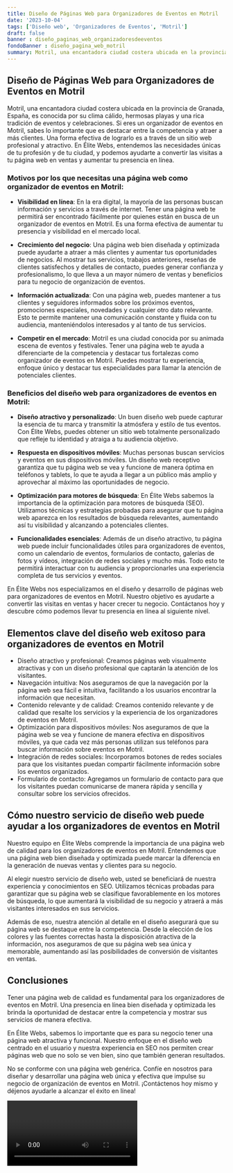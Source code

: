 ```yaml
---
title: Diseño de Páginas Web para Organizadores de Eventos en Motril
date: '2023-10-04'
tags: ['Diseño web', 'Organizadores de Eventos', 'Motril']
draft: false
banner : diseño_paginas_web_organizadoresdeeventos
fondoBanner : diseño_pagina_web_motril
summary: Motril, una encantadora ciudad costera ubicada en la provincia de Granada, España, es conocida por su clima cálido, hermosas playas y una rica tradición de eventos y celebraciones. Si eres un organizador de eventos en Motril, sabes lo importante que es destacar entre la competencia y atraer a más clientes. Una forma efectiva de lograrlo es a través de un sitio web profesional y atractivo. En Élite Webs, entendemos las necesidades únicas de tu profesión y de tu ciudad, y podemos ayudarte a convertir las visitas a tu página web en ventas y aumentar tu presencia en línea.
---
```


## Diseño de Páginas Web para Organizadores de Eventos en Motril

Motril, una encantadora ciudad costera ubicada en la provincia de Granada, España, es conocida por su clima cálido, hermosas playas y una rica tradición de eventos y celebraciones. Si eres un organizador de eventos en Motril, sabes lo importante que es destacar entre la competencia y atraer a más clientes. Una forma efectiva de lograrlo es a través de un sitio web profesional y atractivo. En Élite Webs, entendemos las necesidades únicas de tu profesión y de tu ciudad, y podemos ayudarte a convertir las visitas a tu página web en ventas y aumentar tu presencia en línea.

### Motivos por los que necesitas una página web como organizador de eventos en Motril:

- **Visibilidad en línea**: En la era digital, la mayoría de las personas buscan información y servicios a través de internet. Tener una página web te permitirá ser encontrado fácilmente por quienes están en busca de un organizador de eventos en Motril. Es una forma efectiva de aumentar tu presencia y visibilidad en el mercado local.

- **Crecimiento del negocio**: Una página web bien diseñada y optimizada puede ayudarte a atraer a más clientes y aumentar tus oportunidades de negocios. Al mostrar tus servicios, trabajos anteriores, reseñas de clientes satisfechos y detalles de contacto, puedes generar confianza y profesionalismo, lo que lleva a un mayor número de ventas y beneficios para tu negocio de organización de eventos.

- **Información actualizada**: Con una página web, puedes mantener a tus clientes y seguidores informados sobre los próximos eventos, promociones especiales, novedades y cualquier otro dato relevante. Esto te permite mantener una comunicación constante y fluida con tu audiencia, manteniéndolos interesados y al tanto de tus servicios.

- **Competir en el mercado**: Motril es una ciudad conocida por su animada escena de eventos y festivales. Tener una página web te ayuda a diferenciarte de la competencia y destacar tus fortalezas como organizador de eventos en Motril. Puedes mostrar tu experiencia, enfoque único y destacar tus especialidades para llamar la atención de potenciales clientes.

### Beneficios del diseño web para organizadores de eventos en Motril:

- **Diseño atractivo y personalizado**: Un buen diseño web puede capturar la esencia de tu marca y transmitir la atmósfera y estilo de tus eventos. Con Élite Webs, puedes obtener un sitio web totalmente personalizado que refleje tu identidad y atraiga a tu audiencia objetivo.

- **Respuesta en dispositivos móviles**: Muchas personas buscan servicios y eventos en sus dispositivos móviles. Un diseño web receptivo garantiza que tu página web se vea y funcione de manera óptima en teléfonos y tablets, lo que te ayuda a llegar a un público más amplio y aprovechar al máximo las oportunidades de negocio.

- **Optimización para motores de búsqueda**: En Élite Webs sabemos la importancia de la optimización para motores de búsqueda (SEO). Utilizamos técnicas y estrategias probadas para asegurar que tu página web aparezca en los resultados de búsqueda relevantes, aumentando así tu visibilidad y alcanzando a potenciales clientes.

- **Funcionalidades esenciales**: Además de un diseño atractivo, tu página web puede incluir funcionalidades útiles para organizadores de eventos, como un calendario de eventos, formularios de contacto, galerías de fotos y vídeos, integración de redes sociales y mucho más. Todo esto te permitirá interactuar con tu audiencia y proporcionarles una experiencia completa de tus servicios y eventos.

En Élite Webs nos especializamos en el diseño y desarrollo de páginas web para organizadores de eventos en Motril. Nuestro objetivo es ayudarte a convertir las visitas en ventas y hacer crecer tu negocio. Contáctanos hoy y descubre cómo podemos llevar tu presencia en línea al siguiente nivel.

<GifSeo />

<Cta />

## Elementos clave del diseño web exitoso para organizadores de eventos en Motril

- Diseño atractivo y profesional: Creamos páginas web visualmente atractivas y con un diseño profesional que captarán la atención de los visitantes.
- Navegación intuitiva: Nos aseguramos de que la navegación por la página web sea fácil e intuitiva, facilitando a los usuarios encontrar la información que necesitan.
- Contenido relevante y de calidad: Creamos contenido relevante y de calidad que resalte los servicios y la experiencia de los organizadores de eventos en Motril.
- Optimización para dispositivos móviles: Nos aseguramos de que la página web se vea y funcione de manera efectiva en dispositivos móviles, ya que cada vez más personas utilizan sus teléfonos para buscar información sobre eventos en Motril.
- Integración de redes sociales: Incorporamos botones de redes sociales para que los visitantes puedan compartir fácilmente información sobre los eventos organizados.
- Formulario de contacto: Agregamos un formulario de contacto para que los visitantes puedan comunicarse de manera rápida y sencilla y consultar sobre los servicios ofrecidos.

## Cómo nuestro servicio de diseño web puede ayudar a los organizadores de eventos en Motril

Nuestro equipo en Élite Webs comprende la importancia de una página web de calidad para los organizadores de eventos en Motril. Entendemos que una página web bien diseñada y optimizada puede marcar la diferencia en la generación de nuevas ventas y clientes para su negocio.

Al elegir nuestro servicio de diseño web, usted se beneficiará de nuestra experiencia y conocimientos en SEO. Utilizamos técnicas probadas para garantizar que su página web se clasifique favorablemente en los motores de búsqueda, lo que aumentará la visibilidad de su negocio y atraerá a más visitantes interesados en sus servicios.

Además de eso, nuestra atención al detalle en el diseño asegurará que su página web se destaque entre la competencia. Desde la elección de los colores y las fuentes correctas hasta la disposición atractiva de la información, nos aseguramos de que su página web sea única y memorable, aumentando así las posibilidades de conversión de visitantes en ventas.

## Conclusiones

Tener una página web de calidad es fundamental para los organizadores de eventos en Motril. Una presencia en línea bien diseñada y optimizada les brinda la oportunidad de destacar entre la competencia y mostrar sus servicios de manera efectiva.

En Élite Webs, sabemos lo importante que es para su negocio tener una página web atractiva y funcional. Nuestro enfoque en el diseño web centrado en el usuario y nuestra experiencia en SEO nos permiten crear páginas web que no solo se ven bien, sino que también generan resultados.

No se conforme con una página web genérica. Confíe en nosotros para diseñar y desarrollar una página web única y efectiva que impulse su negocio de organización de eventos en Motril. ¡Contáctenos hoy mismo y déjenos ayudarle a alcanzar el éxito en línea!

<Video />

<CtaBot job='Organizadores de Eventos' city='Motril'/>

<Gmaps query='Motril+españa+maps' />